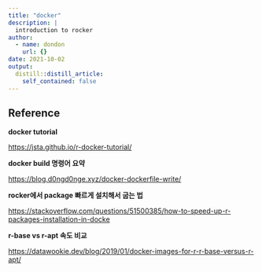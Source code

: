 ```yaml
---
title: "docker"
description: |
  introduction to rocker 
author:
  - name: dondon
    url: {}
date: 2021-10-02
output:
  distill::distill_article:
    self_contained: false
---
```




## Reference

**docker tutorial** 

<https://jsta.github.io/r-docker-tutorial/>

**docker build 명령어 요약** 

<https://blog.d0ngd0nge.xyz/docker-dockerfile-write/>

**rocker에서 package 빠르게 설치해서 굽는 법**

<https://stackoverflow.com/questions/51500385/how-to-speed-up-r-packages-installation-in-docke>

**r-base vs r-apt 속도 비교**

<https://datawookie.dev/blog/2019/01/docker-images-for-r-r-base-versus-r-apt/>
